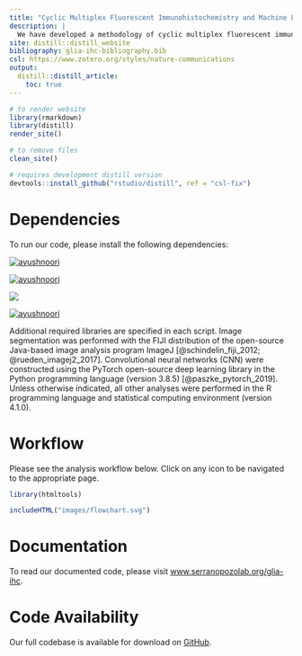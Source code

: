 ```yaml
---
title: "Cyclic Multiplex Fluorescent Immunohistochemistry and Machine Learning Reveal Distinct States of Astrocytes and Microglia in Normal Aging and Alzheimer’s Disease"
description: |
  We have developed a methodology of cyclic multiplex fluorescent immunohistochemistry on human postmortem brain sections followed by an image analysis and machine learning pipeline that enables a deep morphological characterization of astrocytes and microglia in the Alzheimer's brain.
site: distill::distill_website
bibliography: glia-ihc-bibliography.bib
csl: https://www.zotero.org/styles/nature-communications
output:
  distill::distill_article:
    toc: true
---
```


```r

# to render website
library(rmarkdown)
library(distill)
render_site()

# to remove files
clean_site()

# requires development distill version
devtools::install_github("rstudio/distill", ref = "csl-fix")

```

# Dependencies

To run our code, please install the following dependencies:

<a href="https://www.r-project.org/" target="_blank" rel="noreferrer noopener"><img src="https://img.shields.io/badge/Language-R-276DC3?style=for-the-badge&amp;logo=r" alt="ayushnoori" align="center"/></a>

<a href="https://imagej.net/" target="_blank" rel="noreferrer noopener"><img src="https://img.shields.io/static/v1?style=for-the-badge&amp;logo=imagej&amp;color=00D8E0&amp;logoColor=white&amp;label=Language&amp;message=ImageJ" alt="ayushnoori" align="center"/></a>

<a href="https://www.python.org/" target="_blank" rel="noreferrer noopener"><img src="https://img.shields.io/badge/Language-Python-3776AB?style=for-the-badge&amp;logo=python" align="center"/></a>

<a href="https://pytorch.org/" target="_blank" rel="noreferrer noopener"><img src="https://img.shields.io/badge/Library-PyTorch-EE4C2C?style=for-the-badge&amp;logo=pytorch" alt="ayushnoori" align="center"/></a>

Additional required libraries are specified in each script. Image segmentation was performed with the FIJI distribution of the open-source Java-based image analysis program ImageJ [@schindelin_fiji_2012; @rueden_imagej2_2017]. Convolutional neural networks (CNN) were constructed using the PyTorch open-source deep learning library in the Python programming language (version 3.8.5) [@paszke_pytorch_2019]. Unless otherwise indicated, all other analyses were performed in the R programming language and statistical computing environment (version 4.1.0).

# Workflow

Please see the analysis workflow below. Click on any icon to be navigated to the appropriate page.

```r

library(htmltools)

includeHTML("images/flowchart.svg")

```

# Documentation

To read our documented code, please visit [www.serranopozolab.org/glia-ihc](https://www.serranopozolab.org/glia-ihc).

# Code Availability

Our full codebase is available for download on [GitHub](https://github.com/serrano-pozo-lab/glia-ihc).
